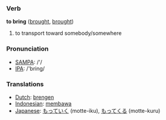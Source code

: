 === Verb ===

'''to bring''' ([[brought]], [[brought]])

# to transport toward somebody/somewhere

=== Pronunciation ===
*[[w:SAMPA|SAMPA]]: /'/
*[[w:IPA|IPA]]: /'bring/

=== Translations ===
*[[Dutch]]: [[brengen]]
*[[Indonesian]]: [[bawa|membawa]]
*[[Japanese]]: [[もっていく]] (motte-iku), [[もってくる]] (motte-kuru)